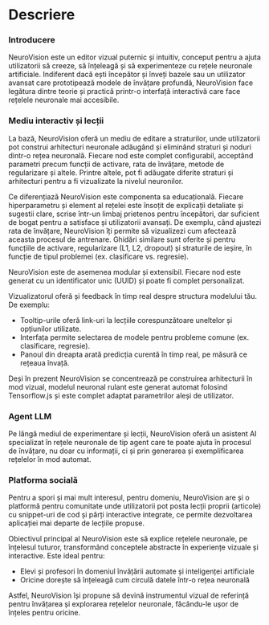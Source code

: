 # Descriere

### Introducere

NeuroVision este un editor vizual puternic și intuitiv, conceput pentru a ajuta utilizatorii să creeze, să înțeleagă și să experimenteze cu rețele neuronale artificiale. Indiferent dacă ești începător și înveți bazele sau un utilizator avansat care prototipează modele de învățare profundă, NeuroVision face legătura dintre teorie și practică printr-o interfață interactivă care face rețelele neuronale mai accesibile.

### Mediu interactiv și lecții

La bază, NeuroVision oferă un mediu de editare a straturilor, unde utilizatorii pot construi arhitecturi neuronale adăugând și eliminând straturi și noduri dintr-o rețea neuronală. Fiecare nod este complet configurabil, acceptând parametri precum funcții de activare, rata de învățare, metode de regularizare și altele. Printre altele, pot fi adăugate diferite straturi și arhitecturi pentru a fi vizualizate la nivelul neuronilor.

Ce diferențiază NeuroVision este componenta sa educațională. Fiecare hiperparametru și element al rețelei este însoțit de explicații detaliate și sugestii clare, scrise într-un limbaj prietenos pentru începători, dar suficient de bogat pentru a satisface și utilizatorii avansați. De exemplu, când ajustezi rata de învățare, NeuroVision îți permite să vizualizezi cum afectează aceasta procesul de antrenare. Ghidări similare sunt oferite și pentru funcțiile de activare, regularizare (L1, L2, dropout) și straturile de ieșire, în funcție de tipul problemei (ex. clasificare vs. regresie).

NeuroVision este de asemenea modular și extensibil. Fiecare nod este generat cu un identificator unic (UUID) și poate fi complet personalizat.

Vizualizatorul oferă și feedback în timp real despre structura modelului tău. De exemplu:

- Tooltip-urile oferă link-uri la lecțiile corespunzătoare uneltelor și opțiunilor utilizate.
- Interfața permite selectarea de modele pentru probleme comune (ex. clasificare, regresie).
- Panoul din dreapta arată predicția curentă în timp real, pe măsură ce rețeaua învață.

Deși în prezent NeuroVision se concentrează pe construirea arhitecturii în mod vizual, modelul neuronal rulant este generat automat folosind Tensorflow.js și este complet adaptat parametrilor aleși de utilizator.

### Agent LLM

Pe lângă mediul de experimentare și lecții, NeuroVision oferă un asistent AI specializat în rețele neuronale de tip agent care te poate ajuta în procesul de învățare, nu doar cu informații, ci și prin generarea și exemplificarea rețelelor în mod automat.

### Platforma socială

Pentru a spori și mai mult interesul, pentru domeniu, NeuroVision are și o platformă pentru comunitate unde utilizatorii pot posta lecții proprii (articole) cu snippet-uri de cod și părți interactive integrate, ce permite dezvoltarea aplicației mai departe de lecțiile propuse.

Obiectivul principal al NeuroVision este să explice rețelele neuronale, pe înțelesul tuturor, transformând conceptele abstracte în experiențe vizuale și interactive. Este ideal pentru:

- Elevi și profesori în domeniul învățării automate și inteligenței artificiale
- Oricine dorește să înțeleagă cum circulă datele într-o rețea neuronală

Astfel, NeuroVision își propune să devină instrumentul vizual de referință pentru învățarea și explorarea rețelelor neuronale, făcându-le ușor de înțeles pentru oricine.